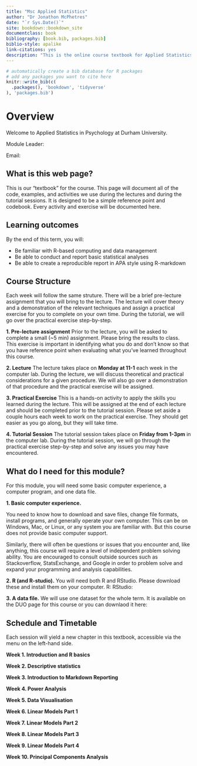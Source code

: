 ```yaml
--- 
title: "Msc Applied Statistics"
author: "Dr Jonathon McPhetres"
date: "`r Sys.Date()`"
site: bookdown::bookdown_site
documentclass: book
bibliography: [book.bib, packages.bib]
biblio-style: apalike
link-citations: yes
description: "This is the online course textbook for Applied Statistics at Durham University."
---
```


```r
# automatically create a bib database for R packages
# add any packages you want to cite here
knitr::write_bib(c(
  .packages(), 'bookdown', 'tidyverse'
), 'packages.bib')

```


# Overview {-}

Welcome to Applied Statistics in Psychology at Durham University.

Module Leader:

Email:


## What is this web page?

This is our "textbook" for the course. This page will document all of the code, examples, and activities we use during the lectures and during the tutorial sessions. It is designed to be a simple reference point and codebook. Every activity and exercise will be documented here.

## Learning outcomes

By the end of this term, you will:

* Be familiar with R-based computing and data management
* Be able to conduct and report basic statistical analyses
* Be able to create a reproducible report in APA style using R-markdown

## Course Structure

Each week will follow the same struture. There will be a brief pre-lecture assignment that you will bring to the lecture. The lecture will cover theory and a demonstration of the relevant techniques and assign a practical exercise for you to complete on your own time. During the tutorial, we will go over the practical exercise step-by-step.

**1. Pre-lecture assignment**
Prior to the lecture, you will be asked to complete a small (~5 min) assignment. Please bring the results to class. This exercise is important in identifying what you do and don't know so that you have reference point when evaluating what you've learned throughout this course.

**2. Lecture**
The lecture takes place on **Monday at 11-1** each week in the computer lab. During the lecture, we will discuss theoretical and practical considerations for a given procedure. We will also go over a demonstration of that procedure and the practical exercise will be assigned.

**3. Practical Exercise**
This is a hands-on activity to apply the skills you learned during the lecture. This will be assigned at the end of each lecture and should be completed prior to the tutorial session. Please set aside a couple hours each week to work on the practical exercise. They should get easier as you go along, but they will take time.

**4. Tutorial Session**
The tutorial session takes place on **Friday from 1-3pm** in the computer lab. During the tutorial session, we will go through the practical exercise step-by-step and solve any issues you may have encountered.


## What do I need for this module?

For this module, you will need some basic computer experience, a computer program, and one data file. 

**1. Basic computer experience.** 

You need to know how to download and save files, change file formats, install programs, and generally operate your own computer. This can be on Windows, Mac, or Linux, or any system you are familiar with. But this course does not provide basic computer support. 

Similarly, there will often be questions or issues that you encounter and, like anything, this course will require a level of independent problem solving ability. You are encouraged to consult outside sources such as Stackoverflow, StatsExchange, and Google in order to problem solve and expand your programming and analysis capabilities.

**2. R (and R-studio).** 
You will need both R and RStudio.
Please download these and install them on your computer.
R:
RStudio: 

**3. A data file.** 
We will use one dataset for the whole term. It is available on the DUO page for this course or you can downlaod it here: 

## Schedule and Timetable

Each session will yield a new chapter in this textbook, accessible via the menu on the left-hand side.

**Week 1. Introduction and R basics**

**Week 2. Descriptive statistics**

**Week 3. Introduction to Markdown Reporting**

**Week 4. Power Analysis**

**Week 5. Data Visualisation**

**Week 6. Linear Models Part 1**

**Week 7. Linear Models Part 2**

**Week 8. Linear Models Part 3**

**Week 9. Linear Models Part 4**

**Week 10. Principal Components Analysis**
